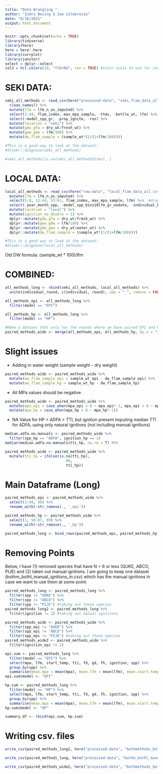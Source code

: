 ```yaml
---
title: "Data Wrangling "
author: "Indra Boving & Joe Celebrezze"
date: "8/16/2021"
output: html_document
---
```


```r
knitr::opts_chunk$set(echo = TRUE)
library(tidyverse)
library(here)
here = here::here
library(corrplot)
library(janitor)
select = dplyr::select
col3 = hcl.colors(10, "YlOrRd", rev = TRUE) #color scale to use for consistency 
```

# SEKI DATA: 

```r
seki_all_methods <- read_csv(here("processed-data", "seki_flam_data_all.csv"), show_col_types = FALSE) %>% 
  clean_names() %>% 
  mutate(lfm = lfm_n_as_imputed) %>% 
  select(2:49, flam_index, max_mpa_sample, -ttms, -bottle_wt, lfm) %>%  #drop columns we don't want
  select(-model_spp_gr, -prop_ignite, -ros) %>% 
  mutate(location = "seki") %>% 
  mutate(gdw_gfw = dry_wt/fresh_wt) %>%
  mutate(gww_gdw = lfm/100) %>%
  mutate(dw_flam_sample = (sample_wt*(1/(1+lfm/100))))

#This is a good way to look at the dataset: 
#dlookr::diagnose(seki_all_methods)

#seki_all_methods[is.na(seki_all_methods$ttms), ]  
```

# LOCAL DATA: 

```r
local_all_methods <- read_csv(here("raw-data", "local_flam_data_all.csv"), show_col_types = FALSE) %>% clean_names() %>% 
  mutate(lfm = lfm_n_as_imputed) %>% 
  select(5:8, 12:44, 53:61, flam_index, max_mpa_sample, lfm) %>%  #drop columns we dont want
  select(-year_month_spp, -model_spp_bins10lfm_gr_nodate, -individual_bins10lfm_gr_nodate, -prop_ignite_bins10_nodate) %>% 
  mutate(location = "local") %>% 
  mutate(ignition_no_double = 1) %>% 
  dplyr::mutate(gdw_gfw = dry_wt/fresh_wt) %>%
  dplyr::mutate(gww_gdw = lfm/100) %>%
  dplyr::mutate(gdw_gww = dry_wt/water_wt) %>%
  dplyr::mutate(dw_flam_sample = (sample_wt*(1/(1+lfm/100))))

#This is a good way to look at the dataset: 
#dlookr::diagnose(local_all_methods)
```

Old DW formula: (sample_wt * 100)/lfm

# COMBINED:
```r
all_methods_long <- rbind(seki_all_methods, local_all_methods) %>% 
  unite(individual_round, c(individual, round), sep = "_", remove = FALSE)

all_methods_epi <- all_methods_long %>% 
  filter(model == "EPI")

all_methods_hp <- all_methods_long %>% 
  filter(model == "HP")

#Make a dataset that only has the rounds where we have paired EPI and HP samples
paired_methods_wide <- merge(all_methods_epi, all_methods_hp, by.x = "individual_round", by.y = "individual_round", suffixes = c("_epi", "_hp"))
```

# Slight issues
- Adding in water weight (sample weight - dry weight)
```r
paired_methods_wide <- paired_methods_wide %>% 
  mutate(ww_flam_sample_epi = sample_wt_epi - dw_flam_sample_epi) %>% 
  mutate(ww_flam_sample_hp = sample_wt_hp - dw_flam_sample_hp)
```

- All MPa values should be negative
```r
paired_methods_wide <- paired_methods_wide %>% 
  mutate(mpa_epi = case_when(mpa_epi > 0 ~ mpa_epi*-1, mpa_epi < 0 ~ mpa_epi)) %>% 
  mutate(mpa_hp = case_when(mpa_hp > 0 ~ mpa_hp*-1))
```

- NA Value for HP > ADFA > TTI, but ignition present
Imputing median TTI for ADFA, using only natural ignitions (not including manual ignitions)
```r
median.adfa.no.manuals <- paired_methods_wide %>% 
  filter(spp_hp == "ADFA", ignition_hp == 1)
median(median.adfa.no.manuals$tti_hp, na.rm = T) #96

paired_methods_wide <- paired_methods_wide %>% 
  mutate(tti_hp = ifelse(is.na(tti_hp),
                            96,
                            tti_hp))
```

# Main Dataframe (Long)
```r
paired_methods_epi <- paired_methods_wide %>% 
  select(1:49, 98) %>% 
  rename_with(~str_remove(., '_epi'))

paired_methods_hp <- paired_methods_wide %>% 
  select(1, 50:97, 99) %>% 
  rename_with(~str_remove(., '_hp'))

paired_methods_long <- bind_rows(paired_methods_epi, paired_methods_hp)
```


# Removing Points
Below, I have (1) removed species that have N = 6 or less (QUKE, ABCO, PIJE) and (2) taken out manual ignitions. I am going to keep one dataset (bothm_bothl_manual_ignitions_in.csv) which has the manual ignitions in case we want to use them at some point.
```r
paired_methods_long <- paired_methods_long %>% 
  filter(spp != "QUKE") %>% 
  filter(spp != "ABCO") %>% 
  filter(spp != "PIJE") #taking out these species
paired_methods_long2 <- paired_methods_long %>% 
  filter(ignition != 2) #taking out manual ignitions

paired_methods_wide <- paired_methods_wide %>% 
  filter(spp_epi != "QUKE") %>% 
  filter(spp_epi != "ABCO") %>% 
  filter(spp_epi != "PIJE") #taking out these species
paired_methods_wide2 <- paired_methods_wide %>% 
  filter(ignition_epi != 2)
```

```r
epi.sum <- paired_methods_long %>% 
  filter(model == "EPI") %>% 
  select(mpa, lfm, start_temp, tti, fd, gd, fh, ignition, spp) %>% 
  group_by(spp) %>% 
  summarise(mean.mpa = mean(mpa), mean.lfm = mean(lfm), mean.start.temp = mean(start_temp), mean.tti = mean(tti), mean.fd = mean(fd), mean.gd = mean(gd), mean.fh = mean(fh),total.prop.ignite = mean(ignition), n = n())
epi.sum$model <- "EPI"

hp.sum <- paired_methods_long %>% 
  filter(model == "HP") %>% 
  select(mpa, lfm, start_temp, tti, fd, gd, fh, ignition, spp) %>% 
  group_by(spp) %>% 
  summarise(mean.mpa = mean(mpa), mean.lfm = mean(lfm), mean.start.temp = mean(start_temp), mean.tti = mean(tti), mean.fd = mean(fd), mean.gd = mean(gd), mean.fh = mean(fh), total.prop.ignite = mean(ignition), n = n())
hp.sum$model <- "HP"

summary.df <- rbind(epi.sum, hp.sum)
```

# Writing csv. files
```r
write_csv(paired_methods_long2, here("processed-data", "bothmethods_bothlocations_long.csv"))

write_csv(paired_methods_long, here("processed-data", "bothm_bothl_manual_ignitions_in.csv"))

write_csv(paired_methods_wide2, here("processed-data", "bothmethods_bothlocations_wide.csv"))
```

